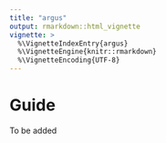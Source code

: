 ```yaml
---
title: "argus"
output: rmarkdown::html_vignette
vignette: >
  %\VignetteIndexEntry{argus}
  %\VignetteEngine{knitr::rmarkdown}
  %\VignetteEncoding{UTF-8}
---
```


<!-- ------------------------>
<!-- ------------------------>
# <a name="Guide"></a>Guide
<!-- ------------------------>
<!-- ------------------------>

To be added
